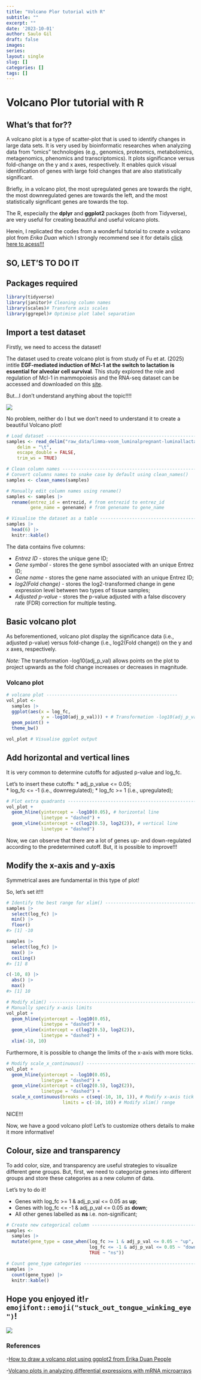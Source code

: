 ```yaml
---
title: "Volcano Plor tutorial with R"
subtitle: ""
excerpt: ""
date: '2023-10-01'
author: Saulo Gil
draft: false
images:
series:
layout: single
slug: []
categories: []
tags: []
---
```

# Volcano Plor tutorial with R
## What's that for??

<!-- badges: start -->
<!-- badges: end -->

A volcano plot is a type of scatter-plot that is used to identify changes in large data sets. It is very used by bioinformatic researches when analyzing data from "omics" technologies (e.g., genomics, proteomics, metabolomics, metagenomics, phenomics and transcriptomics). It plots significance versus fold-change on the y and x axes, respectively. It enables quick visual identification of genes with large fold changes that are also statistically significant.

Briefly, in a volcano plot, the most upregulated genes are towards the right, the most downregulated genes are towards the left, and the most statistically significant genes are towards the top. 

The R, especially the **dplyr** and **ggplot2** packages (both from Tidyverse), are very useful for creating beautiful and useful volcano plots.

Herein, I replicated the codes from a wonderful tutorial to create a volcano plot from *Erika Duan* which I strongly recommend see it for details [click here to acess!!!](https://github.com/erikaduan/r_tips/blob/master/tutorials/dv-volcano_plots_with_ggplot/dv-volcano_plots_with_ggplot.md)

## SO, LET'S TO DO IT

## Packages required
```r
library(tidyverse)
library(janitor)# Cleaning column names  
library(scales)# Transform axis scales
library(ggrepel)# Optimise plot label separation 
```

## Import a test dataset

Firstly, we need to access the dataset!

The dataset used to create volcano plot is from study of Fu et at. (2025) intitle **EGF-mediated induction of Mcl-1 at the switch to lactation is essential for alveolar cell survival**. This study explored the role and regulation of Mcl-1 in mammopoiesis and the RNA-seq dataset can be accessed and downloaded on this [site](https://zenodo.org/record/2529117#.X-_obzTis2w).


But...I don't understand anything about the topic!!!!

![](https://i.pinimg.com/originals/79/55/cd/7955cd9217a5527da7d43ee60d9d8084.png)

No problem, neither do I but we don't need to understand it to create a beautiful Volcano plot!


```r
# Load dataset -----------------------------------------------------------------
samples <- read_delim("raw_data/limma-voom_luminalpregnant-luminallactate", 
    delim = "\t",
    escape_double = FALSE, 
    trim_ws = TRUE)

# Clean column names -----------------------------------------------------------
# Convert columns names to snake case by default using clean_names()  
samples <- clean_names(samples) 

# Manually edit column names using rename()  
samples <- samples |> 
  rename(entrez_id = entrezid, # from entrezid to entrez_id
         gene_name = genename) # from genename to gene_name

# Visualise the dataset as a table --------------------------------------------- 
samples |> 
  head(6) |> 
  knitr::kable()
```

The data contains five columns:

* *Entrez ID* - stores the unique gene ID;
* *Gene symbol* - stores the gene symbol associated with an unique Entrez ID;
* *Gene name* - stores the gene name associated with an unique Entrez ID;
* *log2(Fold change)* - stores the log2-transformed change in gene expression level between two types of tissue samples;
* *Adjusted p-value* - stores the p-value adjusted with a false discovery rate (FDR) correction for multiple testing.

## Basic volcano plot

As beforementioned, volcano plot display the significance data (i.e., adjusted p-value) versus fold-change (i.e., log2(Fold change)) on the y and x axes, respectively.

*Note:* The transformation -log10(adj_p_val) allows points on the plot to project upwards as the fold change increases or decreases in magnitude.


### Volcano plot
```r
# volcano plot -------------------------------------------------
vol_plot <-
  samples |> 
  ggplot(aes(x = log_fc,
             y = -log10(adj_p_val))) + # Transformation -log10(adj_p_val)
  geom_point() +
  theme_bw()

vol_plot # Visualise ggplot output
```

## Add horizontal and vertical lines

It is very common to determine cutoffs for adjusted p-value and log_fc.

Let's to insert these cutoffs:
* adj_p_value <= 0.05;     
* log_fc <= -1 (i.e., downregulated);
* log_fc >= 1 (i.e., upregulated);

```r
# Plot extra quadrants ---------------------------------------------------------
vol_plot + 
  geom_hline(yintercept = -log10(0.05), # horizontal line
             linetype = "dashed") + 
  geom_vline(xintercept = c(log2(0.5), log2(2)), # vertical line
             linetype = "dashed")
```

Now, we can observe that there are a lot of genes up- and down-regulated according to the predetermined cutoff. But, it is possible to improve!!!

## Modify the x-axis and y-axis

Symmetrical axes are fundamental in this type of plot!

So, let's set it!!!

```r
# Identify the best range for xlim() -------------------------------------------
samples |> 
  select(log_fc) |> 
  min() |> 
  floor() 
#> [1] -10   

samples |> 
  select(log_fc) |> 
  max() |> 
  ceiling()
#> [1] 8   

c(-10, 8) |> 
  abs() |> 
  max()
#> [1] 10  

# Modify xlim() ----------------------------------------------------------------  
# Manually specify x-axis limits  
vol_plot + 
  geom_hline(yintercept = -log10(0.05),
             linetype = "dashed") + 
  geom_vline(xintercept = c(log2(0.5), log2(2)),
             linetype = "dashed") + 
  xlim(-10, 10) 
```

Furthermore, it is possible to change the limits of the x-axis with more ticks. 

```r
# Modify scale_x_continuous() --------------------------------------------------
vol_plot + 
  geom_hline(yintercept = -log10(0.05),
             linetype = "dashed") + 
  geom_vline(xintercept = c(log2(0.5), log2(2)),
             linetype = "dashed") +
  scale_x_continuous(breaks = c(seq(-10, 10, 1)), # Modify x-axis tick intervals  
                     limits = c(-10, 10)) # Modify xlim() range
```

NICE!!!

Now, we have a good volcano plot! Let's to customize others details to make it more informative!

## Colour, size and transparency

To add color, size, and transparency are useful strategies to visualize different gene groups. But, first, we need to categorize genes into different groups and store these categories as a new column of data. 

Let's try to do it! 

* Genes with log_fc >= 1 & adj_p_val <= 0.05 as **up**;
* Genes with log_fc <= -1 & adj_p_val <= 0.05 as **down**;
* All other genes labelled as **ns** i.e. non-significant;

```r
# Create new categorical column ------------------------------------------------
samples <- 
  samples |> 
  mutate(gene_type = case_when(log_fc >= 1 & adj_p_val <= 0.05 ~ "up",
                               log_fc <= -1 & adj_p_val <= 0.05 ~ "down",
                               TRUE ~ "ns"))   

# Count gene_type categories ---------------------------------------------------
samples |> 
  count(gene_type) |> 
  knitr::kable()
```


















## Hope you enjoyed it!`r emojifont::emoji("stuck_out_tongue_winking_eye")`!

![](https://us.123rf.com/450wm/alesika/alesika2008/alesika200800157/153702004-see-you-soon-inscription-handwritten-lettering-illustration-black-vector-text-in-speech-bubble-simpl.jpg?ver=6)


### References 
-[How to draw a volcano plot using ggplot2 from Erika Duan People](https://github.com/erikaduan/r_tips/blob/master/tutorials/dv-volcano_plots_with_ggplot/dv-volcano_plots_with_ggplot.md)

-[Volcano plots in analyzing differential expressions with mRNA microarrays](https://www.worldscientific.com/doi/epdf/10.1142/S0219720012310038)


